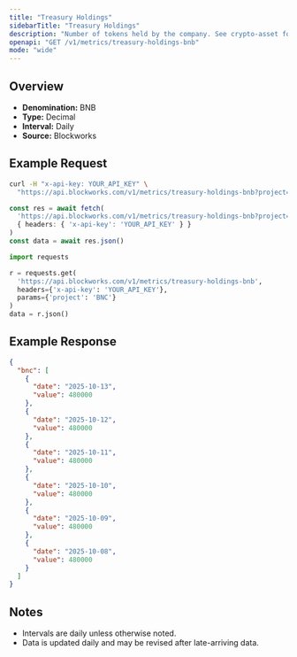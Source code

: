 ```yaml
---
title: "Treasury Holdings"
sidebarTitle: "Treasury Holdings"
description: "Number of tokens held by the company. See crypto-asset for asset indicator"
openapi: "GET /v1/metrics/treasury-holdings-bnb"
mode: "wide"
---
```


## Overview

- **Denomination:** BNB
- **Type:** Decimal
- **Interval:** Daily
- **Source:** Blockworks

## Example Request

<CodeGroup>

```bash cURL
curl -H "x-api-key: YOUR_API_KEY" \
  "https://api.blockworks.com/v1/metrics/treasury-holdings-bnb?project=BNC"
```

```typescript TypeScript
const res = await fetch(
  'https://api.blockworks.com/v1/metrics/treasury-holdings-bnb?project=BNC',
  { headers: { 'x-api-key': 'YOUR_API_KEY' } }
)
const data = await res.json()
```

```python Python
import requests

r = requests.get(
  'https://api.blockworks.com/v1/metrics/treasury-holdings-bnb',
  headers={'x-api-key': 'YOUR_API_KEY'},
  params={'project': 'BNC'}
)
data = r.json()
```

</CodeGroup>

## Example Response

```json
{
  "bnc": [
    {
      "date": "2025-10-13",
      "value": 480000
    },
    {
      "date": "2025-10-12",
      "value": 480000
    },
    {
      "date": "2025-10-11",
      "value": 480000
    },
    {
      "date": "2025-10-10",
      "value": 480000
    },
    {
      "date": "2025-10-09",
      "value": 480000
    },
    {
      "date": "2025-10-08",
      "value": 480000
    }
  ]
}
```

## Notes
- Intervals are daily unless otherwise noted.
- Data is updated daily and may be revised after late-arriving data.